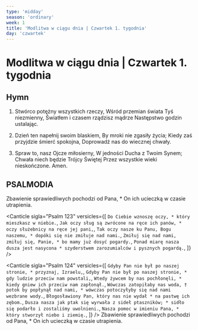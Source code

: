 ```yaml
---
type: 'midday'
season: 'ordinary'
week: 1
title: 'Modlitwa w ciągu dnia | Czwartek 1. tygodnia'
day: 'czwartek'
---
```


# Modlitwa w ciągu dnia | Czwartek 1. tygodnia

<OpeningVersicle />

## Hymn

1. Stwórco potężny wszystkich rzeczy,
   Wśród przemian świata Tyś niezmienny,
   Światłem i czasem rządzisz mądrze
   Następstwo godzin ustalając.

2. Dzień ten napełnij swoim blaskiem,
   By mroki nie zgasiły życia;
   Kiedy zaś przyjdzie śmierć spokojna,
   Doprowadź nas do wiecznej chwały.

3. Spraw to, nasz Ojcze miłosierny,
   W jedności Ducha z Twoim Synem;
   Chwała niech będzie Trójcy Świętej
   Przez wszystkie wieki nieskończone. Amen.

## PSALMODIA

<Antiphon>
  Zbawienie sprawiedliwych pochodzi od Pana, * On ich ucieczką w czasie
  utrapienia.
</Antiphon>
<Canticle
  sigla="Psalm 119, 65-72"
  versicles={[
    `Swojemu słudze wyświadczyłeś dobro, *
zgodnie z Twoim słowem, Panie.`,
    `Naucz mnie trafnego sądu i umiejętności, *
bo ufam Twoim przykazaniom.`,
    `Błądziłem, zanim przyszło utrapienie, *
teraz jednak strzegę Twego słowa.`,
    `Dobry jesteś i dobrze czynisz, *
naucz mnie ustaw swoich.`,
    `Zuchwali knują przeciw mnie podstępy, *
lecz ja całym sercem strzegę Twych postanowień.`,
    `Otępiało ich serce od nadmiaru sadła, *
a ja znajduję rozkosz w Twoim Prawie.`,
    `Dobrze to dla mnie, że mnie poniżyłeś, *
bym się nauczył ustaw Twoich.`,
    `Prawo ust Twoich jest dla mnie lepsze *
niż tysiące sztuk złota i srebra.`,
  ]}
/>

<Canticle
  sigla="Psalm 123"
  versicles={[
    `Do Ciebie wznoszę oczy, *
który mieszkasz w niebie.`,
    `Jak oczy sług są zwrócone na ręce ich panów, *
oczy służebnicy na ręce jej pani,`,
    `Tak oczy nasze ku Panu, Bogu naszemu, *
dopóki się nie zmiłuje nad nami.`,
    `Zmiłuj się nad nami, zmiłuj się, Panie, *
bo mamy już dosyć pogardy.`,
    `Ponad miarę nasza dusza jest nasycona *
szyderstwem zarozumialców i pysznych pogardą.`,
  ]}
/>

<Canticle
  sigla="Psalm 124"
  versicles={[
    `Gdyby Pan nie był po naszej stronie, *
przyznaj, Izraelu,`,
    `Gdyby Pan nie był po naszej stronie, *
gdy ludzie przeciw nam powstali,`,
    `Wtedy żywcem by nas pochłonęli, *
kiedy gniew ich przeciw nam zapłonął.`,
    `Wówczas zatopiłaby nas woda, †
potok by popłynął nad nami, *
wówczas potoczyłyby się nad nami wezbrane wody.`,
    `Błogosławiony Pan, który nas nie wydał *
na pastwę ich zębom.`,
    `Dusza nasza jak ptak się wyrwała z sideł ptaszników; *
sidło się podarło i zostaliśmy uwolnieni.`,
    `Nasza pomoc w imieniu Pana, *
który stworzył niebo i ziemię.`,
  ]}
/>
<Antiphon>
  Zbawienie sprawiedliwych pochodzi od Pana, * On ich ucieczką w czasie
  utrapienia.
</Antiphon>

<WeeklyRotation>
  <MiddayPassagePrayer
    sigla="Ga 5, 13-14"
    passage="Wy, siostry i bracia, powołani zostaliście do wolności. Tylko nie bierzcie tej wolności jako zachęty do hołdowania ciału, wręcz przeciwnie, miłością ożywieni służcie sobie wzajemnie. Bo całe Prawo wypełnia się w tym jednym nakazie: Będziesz miłował bliźniego swego jak siebie samego."
    versicle="Pobiegnę drogą Twych przykazań, Panie."
    response="Gdy szeroko otworzysz me serce."
    prayer="Boże, o trzeciej godzinie zesłałeś Ducha Świętego na modlących się Apostołów, * daj nam dzisiaj udział w Jego łaskach. Przez Chrystusa, Pana naszego."
  />

<MiddayPassagePrayer
  sigla="Ga 5, 16-17. 25"
  passage="Postępujcie według ducha, a nie spełnicie pożądania ciała. Ciało bowiem do czego innego dąży niż duch, a duch do czego innego niż ciało, i stąd nie ma między nimi zgody, tak że nie czynicie tego, co chcecie. Mając życie od Ducha, do Ducha się też stosujmy."
  versicle="Dobry jesteś, Panie, i dobrze czynisz."
  response="Naucz mnie ustaw swoich."
  prayer="Wszechmogący, wieczny Boże, w Tobie nie ma mroku ani ciemności, † oświeć nas blaskiem swojego światła, * abyśmy poznali Twoje prawo i z radością kroczyli drogą przykazań. Przez Chrystusa, Pana naszego."
/>

  <MiddayPassagePrayer
    sigla="Ga 5, 22. 23a. 25"
    passage="Owocem Ducha jest: miłość, radość, pokój, cierpliwość, uprzejmość, dobroć, wierność, łagodność, opanowanie. Mając życie od Ducha, do Ducha się też stosujmy."
    versicle="Pokaż mi, Panie, drogę, którą mam kroczyć."
    response="Niech mnie Twój dobry duch prowadzi po bezpiecznej równinie."
    prayer="Wszechmogący Boże, wysłuchaj nasze modlitwy; † pozwól nam naśladować przykład cierpliwości Twojego Syna * i naucz nas znosić wszelkie przeciwności w pokoju ducha. Przez Chrystusa, Pana naszego."
  />
</WeeklyRotation>

